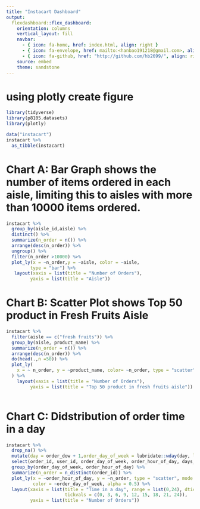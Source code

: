 ```yaml
---
title: "Instacart Dashboard"
output: 
  flexdashboard::flex_dashboard:
    orientation: columns
    vertical_layout: fill
    navbar:
      - { icon: fa-home, href: index.html, align: right }
      - { icon: fa-envelope, href: mailto:<hanbao191218@gmail.com>, align: right }
      - { icon: fa-github, href: "http://github.com/hb2699/", align: right }
    source: embed
    theme: sandstone
---
```


#  using plotly create figure

```r
library(tidyverse)
library(p8105.datasets)
library(plotly)
```

```r
data("instacart")
instacart %>% 
  as_tibble(instacart)
```

# Chart A: Bar Graph shows the number of items ordered in each aisle, limiting this to aisles with more than 10000 items ordered.

```r
instacart %>%
  group_by(aisle_id,aisle) %>% 
  distinct() %>% 
  summarize(n_order = n()) %>% 
  arrange(desc(n_order)) %>% 
  ungroup() %>% 
  filter(n_order >10000) %>% 
  plot_ly(x = ~n_order,y = ~aisle, color = ~aisle,
         type = "bar") %>% 
   layout(xaxis = list(title = "Number of Orders"),
         yaxis = list(title = "Aisle"))
```

# Chart B: Scatter Plot shows Top 50 product in Fresh Fruits Aisle

```r
instacart %>% 
  filter(aisle == c("fresh fruits")) %>%              
  group_by(aisle, product_name) %>% 
  summarize(n_order = n()) %>% 
  arrange(desc(n_order)) %>% 
  do(head(.,n =50)) %>% 
  plot_ly(
    x = ~ n_order, y = ~product_name, color= ~n_order, type = "scatter", alpha = 0.5
  ) %>% 
    layout(xaxis = list(title = "Number of Orders"),
         yaxis = list(title = "Top 50 product in fresh fruits aisle"))
  
```
# Chart C: Didstribution of order time in a day 
```r
instacart %>%
  drop_na() %>% 
  mutate(day = order_dow + 1,order_day_of_week = lubridate::wday(day, label = TRUE)) %>%
  select(order_id, user_id, order_day_of_week, order_hour_of_day, days_since_prior_order, product_name, aisle, department) %>%
  group_by(order_day_of_week, order_hour_of_day) %>%
  summarize(n_order = n_distinct(order_id)) %>%
  plot_ly(x = ~order_hour_of_day, y = ~n_order, type = "scatter", mode = "lines",
          color = ~order_day_of_week, alpha = 0.5) %>%
  layout(xaxis = list(title = "Time in a day", range = list(0,24), dtick = 3, 
                      tickvals = c(0, 3, 6, 9, 12, 15, 18, 21, 24)),
         yaxis = list(title = "Number of Orders"))
```
